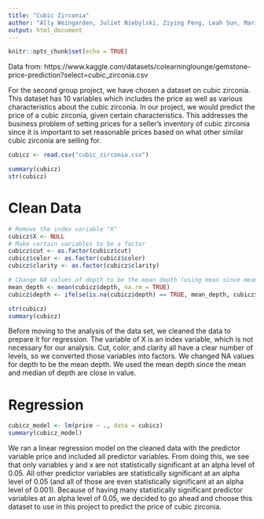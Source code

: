 ```yaml
---
title: "Cubic Zirconia"
author: "Ally Weingarden, Juliet Niebylski, Ziying Peng, Leah Sun, Marisa Wong"
output: html_document
---
```


```r
knitr::opts_chunk$set(echo = TRUE)
```

Data from: https://www.kaggle.com/datasets/colearninglounge/gemstone-price-prediction?select=cubic_zirconia.csv

For the second group project, we have chosen a dataset on cubic zirconia. This dataset has 10 variables which includes the price as well as various characteristics about the cubic zirconia. In our project, we would predict the price of a cubic zirconia, given certain characteristics. This addresses the business problem of setting prices for a seller's inventory of cubic zirconia since it is important to set reasonable prices based on what other similar cubic zirconia are selling for.

```r
cubicz <- read.csv("cubic_zirconia.csv")
```

```r
summary(cubicz)
str(cubicz)
```

# Clean Data

```r
# Remove the index variable "X"
cubicz$X <- NULL
# Make certain variables to be a factor
cubicz$cut <- as.factor(cubicz$cut)
cubicz$color <- as.factor(cubicz$color)
cubicz$clarity <- as.factor(cubicz$clarity)

# Change NA values of depth to be the mean depth (using mean since mean and median are close in value)
mean_depth <- mean(cubicz$depth, na.rm = TRUE)
cubicz$depth <- ifelse(is.na(cubicz$depth) == TRUE, mean_depth, cubicz$depth)

str(cubicz)
summary(cubicz)
```

Before moving to the analysis of the data set, we cleaned the data to prepare it for regression. The variable of X is an index variable, which is not necessary for our analysis. Cut, color, and clarity all have a clear number of levels, so we converted those variables into factors. We changed NA values for depth to be the mean depth. We used the mean depth since the mean and median of depth are close in value.

# Regression

```r
cubicz_model <- lm(price ~ ., data = cubicz)
summary(cubicz_model)
```

We ran a linear regression model on the cleaned data with the predictor variable price and included all predictor variables. From doing this, we see that only variables y and x are not statistically significant at an alpha level of 0.05. All other predictor variables are statistically significant at an alpha level of 0.05 (and all of those are even statistically significant at an alpha level of 0.001). Because of having many statistically significant predictor variables at an alpha level of 0.05, we decided to go ahead and choose this dataset to use in this project to predict the price of cubic zirconia.